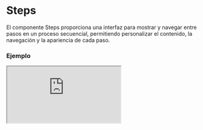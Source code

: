 # Steps

El componente Steps proporciona una interfaz para mostrar y navegar entre pasos en un proceso secuencial, permitiendo personalizar el contenido, la navegación y la apariencia de cada paso.


### Ejemplo

<Iframe minHeightIframe="30dvh" src="https://fenextjs-component-storybook.vercel.app/iframe.html?args=&id=steps-steps--index&viewMode=story" />

### Importacion

Para importar el componente Steps, se puede hacer desde fenextjs

```tsx copy
import { Steps } from "fenextjs";
```

### Parametros

| Parametro | Tipo | Requerido | Default | Descripcion |
| --------- | ---- | --------- | ------- | ----------- |
| items | StepsItemProps[] | sí | [] | Los elementos que representan cada paso, incluyendo el contenido, etiqueta, ícono y estado del paso. |
| defaultStep | number | no | 0 | El paso mostrado inicialmente. |
| step | number | no | undefined | Define manualmente el paso mostrado. |
| useArrowKey | boolean | no | true | Indica si se pueden usar las teclas de flecha para navegar entre los pasos. |
| btnPrev | ReactNode | no | "Previous" | Contenido del botón de retroceso. |
| btnNext | ReactNode | no | "Next" | Contenido del botón de avance. |
| disabledBtnPrev | boolean | no | false | Deshabilita el botón de retroceso. |
| disabledBtnNext | boolean | no | false | Deshabilita el botón de avance. |
| onPrev | (step: number) =\> Promise\<void\> \| void | no | undefined | Función que se ejecuta al hacer clic en el botón de retroceso. |
| onNext | (step: number) =\> Promise\<void\> \| void | no | undefined | Función que se ejecuta al hacer clic en el botón de avance. |
| onSetStep | (step: number) =\> void | no | undefined | Función que se ejecuta al establecer un nuevo paso. |
| stepPos | 'top' \| 'left' \| 'right' | no | 'left' | Posición de la lista de pasos. |
| showCurrentStepNStep | boolean | no | false | Muestra el paso actual junto al total de pasos. |
| useDogs | boolean | no | false | Indica si se debe utilizar un comportamiento especial (documentación adicional requerida). |
| className | string | no | "" | Clase CSS para el contenedor del componente. |
| classNameContentSteps | string | no | "" | Clase CSS para el contenedor de los pasos. |
| classNameListSteps | string | no | "" | Clase CSS para la lista de pasos. |
| classNameContentItems | string | no | "" | Clase CSS para los elementos de contenido. |
| classNameStep | string | no | "" | Clase CSS para cada paso. |
| classNameStepActive | string | no | "" | Clase CSS para el paso activo. |
| classNameItem | string | no | "" | Clase CSS para cada ítem. |
| classNameItemActive | string | no | "" | Clase CSS para el ítem activo. |
| classNameStepCircle | string | no | "" | Clase CSS para el círculo del paso. |
| classNameStepLabel | string | no | "" | Clase CSS para la etiqueta del paso. |
| classNameContentBtn | string | no | "" | Clase CSS para el contenedor de los botones de navegación. |
| classNameBtn | string | no | "" | Clase CSS para los botones de navegación. |
| classNameBtnNext | string | no | "" | Clase CSS para el botón de avance. |
| classNameBtnPrev | string | no | "" | Clase CSS para el botón de retroceso. |
| forceShowBtnPrev | boolean | no | false | Fuerza la visibilidad del botón de retroceso. |
| forceShowBtnNext | boolean | no | false | Fuerza la visibilidad del botón de avance. |

### StepsItemProps

Los items de step tienen su propios parametros:

| Parametro | Tipo | Descripción |
| --- | --- | --- |
| label | ReactNode | Label del elemento. |
| icon | ReactNode | Icon del elemento. |
| content | ReactNode | Contenido del elemento. |
| status | "none" \| "ok" \| "error" | Estatus del elemento. |

### Storybook

Para ver el storybook del componente lo puede hacer con este [link](https://fenextjs-component-storybook.vercel.app/?path=/story/steps-steps--index)

### Usos

- Ejemplo básico

```tsx copy
<Steps items={[{ label: "Paso 1", content: <div>Contenido del Paso 1</div> }]} />
```

- Ejemplo con pasos personalizados

```tsx copy
<Steps items={[{ label: "Inicio", content: <div>Contenido Inicio</div> }, { label: "Fin", content: <div>Contenido Fin</div> }]} stepPos="top" />
```

- Con botones deshabilitados

```tsx copy
<Steps disabledBtnPrev={true} disabledBtnNext={true} />
```

